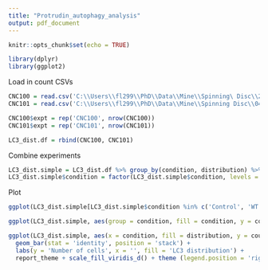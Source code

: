 ```yaml
---
title: "Protrudin_autophagy_analysis"
output: pdf_document
---
```


```r
knitr::opts_chunk$set(echo = TRUE)

library(dplyr)
library(ggplot2)
```

Load in count CSVs
```r
CNC100 = read.csv('C:\\Users\\fl299\\PhD\\Data\\Mine\\Spinning\ Disc\\270422_cnc100\\CNC100_LC3_dist.csv')
CNC101 = read.csv('C:\\Users\\fl299\\PhD\\Data\\Mine\\Spinning Disc\\040522_cnc101\\CNC101_LC3_dist.csv')

CNC100$expt = rep('CNC100', nrow(CNC100))
CNC101$expt = rep('CNC101', nrow(CNC101))

LC3_dist.df = rbind(CNC100, CNC101)
```

Combine experiments
```r
LC3_dist.simple = LC3_dist.df %>% group_by(condition, distribution) %>% summarise(count = sum(number))
LC3_dist.simple$condition = factor(LC3_dist.simple$condition, levels = c('GFP', 'WT', 'Mut2'), labels = c('Control', 'WT', 'Active'))

```

Plot
```r
ggplot(LC3_dist.simple[LC3_dist.simple$condition %in% c('Control', 'WT'),], aes(group = condition, fill = condition, y = count, x = distribution)) + geom_bar(stat = 'identity', position = 'dodge') + report_theme + scale_fill_manual(values = c('#8AC926', '#FF595E')) + labs(x = 'LC3 localisation', y = 'Number of cells', fill = '' )

```

```r
ggplot(LC3_dist.simple, aes(group = condition, fill = condition, y = count, x = distribution)) + geom_bar(stat = 'identity', position = 'dodge') + report_theme + labs(x = 'LC3 localisation', y = 'Number of cells', fill = '' )

```

```r
ggplot(LC3_dist.simple, aes(x = condition, fill = distribution, y = count)) + 
  geom_bar(stat = 'identity', position = 'stack') + 
  labs(y = 'Number of cells', x = '', fill = 'LC3 distribution') + 
  report_theme + scale_fill_viridis_d() + theme (legend.position = 'right')
```